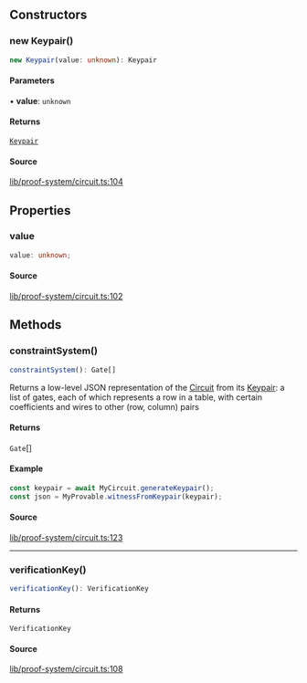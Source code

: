 ## Constructors

### new Keypair()

```ts
new Keypair(value: unknown): Keypair
```

#### Parameters

• **value**: `unknown`

#### Returns

[`Keypair`](Keypair.mdx)

#### Source

[lib/proof-system/circuit.ts:104](https://github.com/o1-labs/o1js/blob/72b8e2c2b9aaba4b5c12257bdd63dfe2676a3d99/src/lib/proof-system/circuit.ts#L104)

## Properties

### value

```ts
value: unknown;
```

#### Source

[lib/proof-system/circuit.ts:102](https://github.com/o1-labs/o1js/blob/72b8e2c2b9aaba4b5c12257bdd63dfe2676a3d99/src/lib/proof-system/circuit.ts#L102)

## Methods

### constraintSystem()

```ts
constraintSystem(): Gate[]
```

Returns a low-level JSON representation of the [Circuit](Circuit.mdx) from its [Keypair](Keypair.mdx):
a list of gates, each of which represents a row in a table, with certain coefficients and wires to other (row, column) pairs

#### Returns

`Gate`[]

#### Example

```ts
const keypair = await MyCircuit.generateKeypair();
const json = MyProvable.witnessFromKeypair(keypair);
```

#### Source

[lib/proof-system/circuit.ts:123](https://github.com/o1-labs/o1js/blob/72b8e2c2b9aaba4b5c12257bdd63dfe2676a3d99/src/lib/proof-system/circuit.ts#L123)

***

### verificationKey()

```ts
verificationKey(): VerificationKey
```

#### Returns

`VerificationKey`

#### Source

[lib/proof-system/circuit.ts:108](https://github.com/o1-labs/o1js/blob/72b8e2c2b9aaba4b5c12257bdd63dfe2676a3d99/src/lib/proof-system/circuit.ts#L108)
